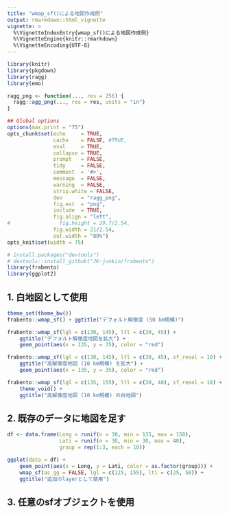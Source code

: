 ```yaml
---
title: "wmap_sf()による地図作成例"
output: rmarkdown::html_vignette
vignette: >
  %\VignetteIndexEntry{wmap_sf()による地図作成例}
  %\VignetteEngine{knitr::rmarkdown}
  %\VignetteEncoding{UTF-8}
---
```


```r
library(knitr)
library(pkgdown)
library(ragg)
library(emo)

ragg_png <- function(..., res = 256) {
  ragg::agg_png(..., res = res, units = "in")
}

## Global options
options(max.print = "75")
opts_chunk$set(echo     = TRUE,
               cache    = FALSE, #TRUE,
               eval     = TRUE,
               collapse = TRUE,
               prompt   = FALSE,
               tidy     = FALSE,
               comment  = '#>',
               message  = FALSE,
               warning  = FALSE,
               strip.white = FALSE,
               dev      = "ragg_png",
               fig.ext  = "png",
               include  = TRUE,
               fig.align = "left",
#                fig.height = 29.7/2.54,
               fig.width = 21/2.54,
               out.width = "80%")
opts_knit$set(width = 75)
```

```r
# install.packages("devtools")
# devtools::install_github("JK-junkin/frabento")
library(frabento)
library(ggplot2)
```

## 1. 白地図として使用
```r
theme_set(theme_bw())
frabento::wmap_sf() + ggtitle("デフォルト解像度 (50 km規模)")
```

```r
frabento::wmap_sf(lgl = c(130, 145), ltl = c(30, 45)) +
    ggtitle("デフォルト解像度地図を拡大") +
    geom_point(aes(x = 135, y = 35), color = "red")
```

```r
frabento::wmap_sf(lgl = c(130, 145), ltl = c(30, 45), sf_resol = 10) +
    ggtitle("高解像度地図 (10 km規模) を拡大") +
    geom_point(aes(x = 135, y = 35), color = "red")
```

```r
frabento::wmap_sf(lgl = c(135, 155), ltl = c(30, 48), sf_resol = 10) +
    theme_void() +
    ggtitle("高解像度地図 (10 km規模) の白地図")
```

## 2. 既存のデータに地図を足す
```r
df <- data.frame(Long = runif(n = 30, min = 135, max = 150),
                 Lati = runif(n = 30, min = 30, max = 40),
                 group = rep(1:3, each = 10))

ggplot(data = df) +
    geom_point(aes(x = Long, y = Lati, color = as.factor(group))) +
    wmap_sf(as_gg = FALSE, lgl = c(125, 155), ltl = c(25, 50)) +
    ggtitle("追加のlayerとして使用")
```

## 3. 任意のsfオブジェクトを使用
```r

```
